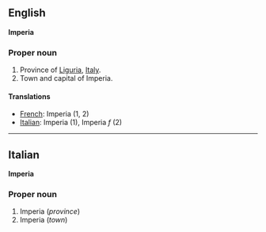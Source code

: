 ==English==
'''Imperia'''

===Proper noun===

#Province of [[Liguria]], [[Italy]].
#Town and capital of Imperia.

====Translations====

*[[French]]: Imperia (1, 2)
*[[Italian]]: Imperia '' '' (1), Imperia ''f'' (2)

----

==Italian==
'''Imperia'''

===Proper noun===

#Imperia (''province'')
#Imperia (''town'')
